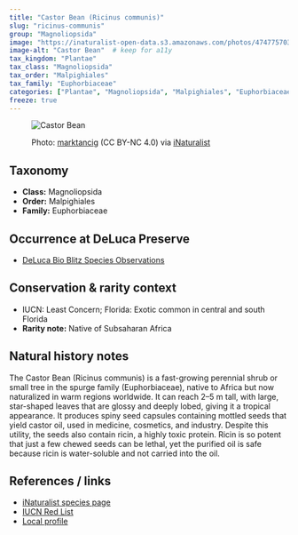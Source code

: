 ```yaml
---
title: "Castor Bean (Ricinus communis)"
slug: "ricinus-communis"
group: "Magnoliopsida"
image: "https://inaturalist-open-data.s3.amazonaws.com/photos/474775703/large.jpg"        # keep for thumbnails
image-alt: "Castor Bean"  # keep for a11y
tax_kingdom: "Plantae"
tax_class: "Magnoliopsida"
tax_order: "Malpighiales"
tax_family: "Euphorbiaceae"
categories: ["Plantae", "Magnoliopsida", "Malpighiales", "Euphorbiaceae"]   # these drive the chips + filtering
freeze: true
---
```


<figure class="species-figure">

<img src="https://inaturalist-open-data.s3.amazonaws.com/photos/474775703/large.jpg" alt="Castor Bean" class="species-photo"/>

<figcaption class="photo-credit">

Photo: <a href="https://www.inaturalist.org/people/marktancig">marktancig</a> (CC BY-NC 4.0) via <a href="https://www.inaturalist.org/observations/264334544">iNaturalist</a>

</figcaption>

</figure>

## Taxonomy

-   **Class:** Magnoliopsida
-   **Order:** Malpighiales
-   **Family:** Euphorbiaceae

## Occurrence at DeLuca Preserve

-   [DeLuca Bio Blitz Species Observations](https://www.inaturalist.org/observations?project_id=191727&taxon_id=56739&place_id=any&verifiable=any)

## Conservation & rarity context

-   IUCN: Least Concern; Florida: Exotic common in central and south Florida
-   **Rarity note:** Native of Subsaharan Africa

## Natural history notes

The Castor Bean (Ricinus communis) is a fast-growing perennial shrub or small tree in the spurge family (Euphorbiaceae), native to Africa but now naturalized in warm regions worldwide. It can reach 2–5 m tall, with large, star-shaped leaves that are glossy and deeply lobed, giving it a tropical appearance. It produces spiny seed capsules containing mottled seeds that yield castor oil, used in medicine, cosmetics, and industry. Despite this utility, the seeds also contain ricin, a highly toxic protein. Ricin is so potent that just a few chewed seeds can be lethal, yet the purified oil is safe because ricin is water-soluble and not carried into the oil.

## References / links

-   [iNaturalist species page](https://www.inaturalist.org/taxa/56739-Ricinus-communis)
-   [IUCN Red List](https://www.iucnredlist.org/species/18435603/18435609)
-   [Local profile](https://fsus.ncbg.unc.edu/main.php?pg=show-taxon.php&plantname=Ricinus+communis)

